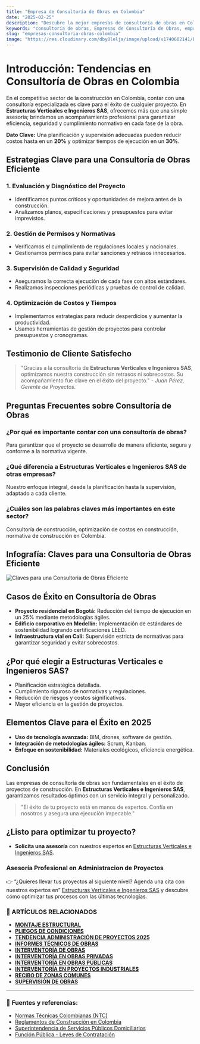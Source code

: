 ```yaml
---
title: "Empresa de Consultoría de Obras en Colombia"
date: "2025-02-25"
description: "Descubre la mejor empresas de consultoría de obras en Colombia y cómo optimizar tu proyecto con expertos."
keywords: "consultoría de obras, Empresas de Consultoría de Obras, empresas de construcción, supervisión de proyectos, gestión de obras, Estructuras Verticales e Ingenieros SAS, consultoría de construcción, optimización de costos en construcción, normativa de construcción en Colombia"
slug: "empresas-consultoria-obras-colombia"
image: "https://res.cloudinary.com/dby8lelja/image/upload/v1740602141/Estructuras%20Verticales%20e%20Ingenieros%20SAS/Imagenes%20Blog/Empresas_de_Consultor%C3%ADa_de_Obras_en_Colombia_nxmqz3.webp"
---
```


# Introducción: Tendencias en Consultoría de Obras en Colombia

En el competitivo sector de la construcción en Colombia, contar con una consultoría especializada es clave para el éxito de cualquier proyecto. En **Estructuras Verticales e Ingenieros SAS**, ofrecemos más que una simple asesoría; brindamos un acompañamiento profesional para garantizar eficiencia, seguridad y cumplimiento normativo en cada fase de la obra.

**Dato Clave:** Una planificación y supervisión adecuadas pueden reducir costos hasta en un **20%** y optimizar tiempos de ejecución en un **30%**.

## Estrategias Clave para una Consultoría de Obras Eficiente

### 1. Evaluación y Diagnóstico del Proyecto

- Identificamos puntos críticos y oportunidades de mejora antes de la construcción.
- Analizamos planos, especificaciones y presupuestos para evitar imprevistos.

### 2. Gestión de Permisos y Normativas

- Verificamos el cumplimiento de regulaciones locales y nacionales.
- Gestionamos permisos para evitar sanciones y retrasos innecesarios.

### 3. Supervisión de Calidad y Seguridad

- Aseguramos la correcta ejecución de cada fase con altos estándares.
- Realizamos inspecciones periódicas y pruebas de control de calidad.

### 4. Optimización de Costos y Tiempos

- Implementamos estrategias para reducir desperdicios y aumentar la productividad.
- Usamos herramientas de gestión de proyectos para controlar presupuestos y cronogramas.



## Testimonio de Cliente Satisfecho

> "Gracias a la consultoría de **Estructuras Verticales e Ingenieros SAS**, optimizamos nuestra construcción sin retrasos ni sobrecostos. Su acompañamiento fue clave en el éxito del proyecto." - *Juan Pérez, Gerente de Proyectos.*

## Preguntas Frecuentes sobre Consultoría de Obras

### ¿Por qué es importante contar con una consultoría de obras?

Para garantizar que el proyecto se desarrolle de manera eficiente, segura y conforme a la normativa vigente.

### ¿Qué diferencia a Estructuras Verticales e Ingenieros SAS de otras empresas?

Nuestro enfoque integral, desde la planificación hasta la supervisión, adaptado a cada cliente.

### ¿Cuáles son las palabras claves más importantes en este sector?

Consultoría de construcción, optimización de costos en construcción, normativa de construcción en Colombia.


## Infografía: Claves para una Consultoria de Obras Eficiente  

![Claves para una Consultoria de Obras Eficiente ](https://res.cloudinary.com/dby8lelja/image/upload/v1739806246/Estructuras%20Verticales%20e%20Ingenieros%20SAS/Imagenes%20Blog/Consultoria_de_obras_infografia_dpjy3l.webp)  


## Casos de Éxito en Consultoría de Obras

- **Proyecto residencial en Bogotá:** Reducción del tiempo de ejecución en un 25% mediante metodologías ágiles.
- **Edificio corporativo en Medellín:** Implementación de estándares de sostenibilidad logrando certificaciones LEED.
- **Infraestructura vial en Cali:** Supervisión estricta de normativas para garantizar seguridad y evitar sobrecostos.

## ¿Por qué elegir a Estructuras Verticales e Ingenieros SAS?

- Planificación estratégica detallada.
- Cumplimiento riguroso de normativas y regulaciones.
- Reducción de riesgos y costos significativos.
- Mayor eficiencia en la gestión de proyectos.

## Elementos Clave para el Éxito en 2025

- **Uso de tecnología avanzada:** BIM, drones, software de gestión.
- **Integración de metodologías ágiles:** Scrum, Kanban.
- **Enfoque en sostenibilidad:** Materiales ecológicos, eficiencia energética.

## Conclusión

Las empresas de consultoría de obras son fundamentales en el éxito de proyectos de construcción. En **Estructuras Verticales e Ingenieros SAS**, garantizamos resultados óptimos con un servicio integral y personalizado.

> "El éxito de tu proyecto está en manos de expertos. Confía en nosotros y asegura una ejecución impecable."

## ¿Listo para optimizar tu proyecto?

- **Solicita una asesoría** con nuestros expertos en [Estructuras Verticales e Ingenieros SAS](https://www.estructurasverticales.com/).

### Asesoría Profesional en Administracion de Proyectos  

👉 “¿Quieres llevar tus proyectos al siguiente nivel? Agenda una cita con nuestros expertos en” [Estructuras Verticales e Ingenieros SAS](https://www.estructurasverticales.com/) y descubre cómo optimizar tus procesos con las últimas tecnologías.  


### 📌 ARTÍCULOS RELACIONADOS  

- **[MONTAJE ESTRUCTURAL](https://www.estructurasverticales.com/blog/montaje-estructural-construccion)**  
- **[PLIEGOS DE CONDICIONES](https://www.estructurasverticales.com/blog/elaboracion-pliegos-condiciones)**  
- **[TENDENCIA ADMINISTRACIÓN DE PROYECTOS 2025](https://www.estructurasverticales.com/blog/administracion-proyectos-construccion)**  
- **[INFORMES TÉCNICOS DE OBRAS](https://www.estructurasverticales.com/blog/informes-tecnicos-obras)**  
- **[INTERVENTORÍA DE OBRAS](https://www.estructurasverticales.com/blog/interventoria-obras-colombia)**  
- **[INTERVENTORÍA EN OBRAS PRIVADAS](https://www.estructurasverticales.com/blog/interventoria-obras-privadas)**  
- **[INTERVENTORÍA EN OBRAS PÚBLICAS](https://www.estructurasverticales.com/blog/interventoria-obras-publicas)**  
- **[INTERVENTORÍA EN PROYECTOS INDUSTRIALES](https://www.estructurasverticales.com/blog/interventoria-proyectos-industriales)**  
- **[RECIBO DE ZONAS COMUNES](https://www.estructurasverticales.com/blog/recibo-zonas-comunes-ph)**  
- **[SUPERVISIÓN DE OBRAS](https://www.estructurasverticales.com/blog/supervision-obras-construccion)**  


---

### 🔗 **Fuentes y referencias:**  

- [Normas Técnicas Colombianas (NTC)](https://www.icontec.org/)  
- [Reglamentos de Construcción en Colombia](https://www.minvivienda.gov.co/)  
- [Superintendencia de Servicios Públicos Domiciliarios](https://www.superservicios.gov.co/)  
- [Función Pública - Leyes de Contratación](https://www.funcionpublica.gov.co/)  